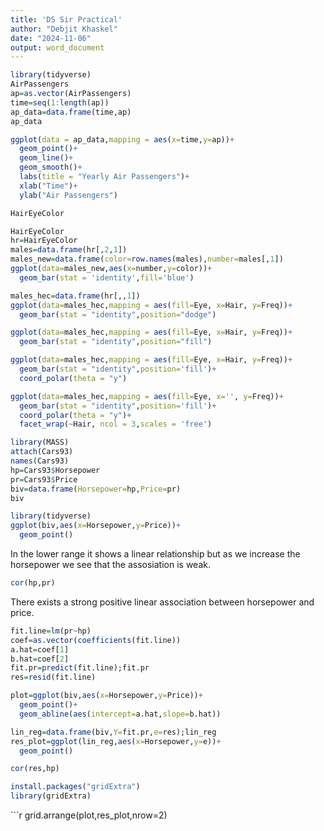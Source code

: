 ---
title: 'DS Sir Practical'
author: "Debjit Khaskel"
date: "2024-11-06"
output: word_document
---

```{r}
library(tidyverse)
AirPassengers
ap=as.vector(AirPassengers)
time=seq(1:length(ap))
ap_data=data.frame(time,ap)
ap_data
```

```{r}
ggplot(data = ap_data,mapping = aes(x=time,y=ap))+
  geom_point()+
  geom_line()+
  geom_smooth()+
  labs(title = "Yearly Air Passengers")+
  xlab("Time")+
  ylab("Air Passengers")
```
```{r}
HairEyeColor
```

```{r}
HairEyeColor
hr=HairEyeColor
males=data.frame(hr[,2,1])
males_new=data.frame(color=row.names(males),number=males[,1])
ggplot(data=males_new,aes(x=number,y=color))+
  geom_bar(stat = 'identity',fill='blue')
```
```{r}
males_hec=data.frame(hr[,,1])
ggplot(data=males_hec,mapping = aes(fill=Eye, x=Hair, y=Freq))+
  geom_bar(stat = "identity",position="dodge")
```

```{r}
ggplot(data=males_hec,mapping = aes(fill=Eye, x=Hair, y=Freq))+
  geom_bar(stat = "identity",position="fill")
```

```{r}
ggplot(data=males_hec,mapping = aes(fill=Eye, x=Hair, y=Freq))+
  geom_bar(stat = "identity",position='fill')+
  coord_polar(theta = "y")
```
```{r}
ggplot(data=males_hec,mapping = aes(fill=Eye, x='', y=Freq))+
  geom_bar(stat = "identity",position='fill')+
  coord_polar(theta = "y")+
  facet_wrap(~Hair, ncol = 3,scales = 'free')
```

```{r}
library(MASS)
attach(Cars93)
names(Cars93)
hp=Cars93$Horsepower
pr=Cars93$Price
biv=data.frame(Horsepower=hp,Price=pr)
biv
```
```{r warning=FALSE}
library(tidyverse)
ggplot(biv,aes(x=Horsepower,y=Price))+
  geom_point()
```
In the lower range it shows a linear relationship but as we increase the horsepower we see that the assosiation is weak.
```{r}
cor(hp,pr)
```
There exists a strong positive linear association between horsepower and price.
```{r}
fit.line=lm(pr~hp)
coef=as.vector(coefficients(fit.line))
a.hat=coef[1]
b.hat=coef[2]
fit.pr=predict(fit.line);fit.pr
res=resid(fit.line)
```

```{r}
plot=ggplot(biv,aes(x=Horsepower,y=Price))+
  geom_point()+
  geom_abline(aes(intercept=a.hat,slope=b.hat))
```

```{r}
lin_reg=data.frame(biv,Y=fit.pr,e=res);lin_reg
res_plot=ggplot(lin_reg,aes(x=Horsepower,y=e))+
  geom_point()

cor(res,hp)
```


```{r}
install.packages("gridExtra")
library(gridExtra)
```
```{r}
grid.arrange(plot,res_plot,nrow=2)
